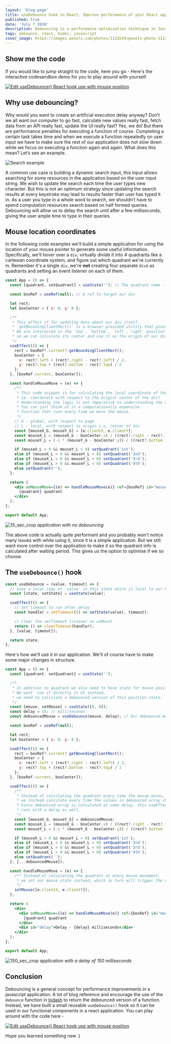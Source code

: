 ```yaml
---
layout: 'blog-page'
title: useDebounce hook in React, Improve performance of your React app with Debouncing
published: true
date: 'July 7 2020'
description: Debouncing is a performance optimization technique in JavaScript. It means to delay the execution of a function that you don’t want to run as often. We will also build a reusable useDebounce hook.
tags: debounce, react, hooks, javascript
cover_image: https://images.pexels.com/photos/1122639/pexels-photo-1122639.jpeg
---
```


## Show me the code

If you would like to jump straight to the code, here you go -
Here's the interactive codesandbox demo for you to play around with yourself.

[![Edit useDebounce() React hook use with mouse position](https://codesandbox.io/static/img/play-codesandbox.svg)](https://codesandbox.io/s/usedebounce-react-hook-use-with-mouse-position-xhp6c?fontsize=14&hidenavigation=1&theme=dark)

## Why use debouncing?

Why would you want to create an artificial execution delay anyway? Don’t we all want our computer to go fast, calculate new values really fast, fetch data from an API really fast, update the UI really fast? Yes, we do! But there are performance penalties for executing a function of course. Completing a certain task takes time and when we execute a function repeatedly on user input we have to make sure the rest of our application does not slow down while we focus on executing a function again and again. What does this mean? Let’s see an example.

![Search example](https://user-images.githubusercontent.com/18533307/86432818-a6960080-bd16-11ea-8225-4163ba14d332.gif)

A common use case is building a dynamic search input, this input allows searching for some resources in the application based on the user input string. We wish to update the search each time the user types new character. But this is not an optimum strategy since updating the search results at every keystroke may lead to results faster than user has typed it in. As a user you type in a whole word to search, we shouldn’t have to spend computation resources search based on half formed queries. Debouncing will allow us to delay the search until after a few milliseconds, giving the user ample time to type in their queries.

## Mouse location coordinates

In the following code examples we'll build a simple application for using the location of your mouse pointer to generate some useful information. Specifically, we'll hover over a `div`, virtually divide it into 4 quadrants like a cartesian coordinate system, and figure out which quadrant we're currently in. Remember it's a single `div`, we're **not** creating four separate `div`s as quadrants and setting an event listener on each of them.

```jsx
const App = () => {
  const [quadrant, setQuadrant] = useState(''); // The quadrant name - 1st | 2nd | 3rd | 4th

  const boxRef = useRef(null); // A ref to target our div

  let rect;
  let boxCenter = { x: 0, y: 0 };

  /**
   * This effect if for updating data about our div itself.
   * `getBoundingClientRect()` is a browser provided utility that gives you coordinates of the bounding rectangle.
   * We are interested in the `top`, `bottom`, `left`,`right` position of our div,
   * so we can calculate its center and use it as the origin of our div going forward.
   */
  useEffect(() => {
    rect = boxRef?.current?.getBoundingClientRect();
    boxCenter = {
      x: rect?.left + (rect?.right - rect?.left) / 2,
      y: rect?.top + (rect?.bottom - rect?.top) / 2
    };
  }, [boxRef.current, boxCenter]);

  const handleMouseMove = (e) => {
    /**
     * This code snippet is for calculating the local coordinate of the mouse pointer,
     * ie. coordinate with respect to the origin( center of the div)
     * Understanding the logic is not imperative to understanding the useDebounce() hook.
     * You can just think of it a computationally expensive
     * function that runs every time we move the mouse.
     */
    // G - global, with respect to page
    // L - local, with respect to origin i.e, center of div
    const [mouseX_G, mouseY_G] = [e.clientX, e.clientY];
    const mouseX_L = (mouseX_G - boxCenter.x) / ((rect?.right - rect?.left) / 2);
    const mouseY_L = (-1 * (mouseY_G - boxCenter.y)) / ((rect?.bottom - rect?.top) / 2);

    if (mouseX_L > 0 && mouseY_L > 0) setQuadrant('1st');
    else if (mouseX_L < 0 && mouseY_L > 0) setQuadrant('2nd');
    else if (mouseX_L < 0 && mouseY_L < 0) setQuadrant('3rd');
    else if (mouseX_L > 0 && mouseY_L < 0) setQuadrant('4th');
    else setQuadrant('');
  };

  return (
    <div onMouseMove={(e) => handleMouseMove(e)} ref={boxRef} id="mouse_example">
      {quadrant} quadrant
    </div>
  );
};

export default App;
```

![15_sec_crop](https://user-images.githubusercontent.com/18533307/86362668-4316bf00-bc93-11ea-9e3a-60ae2e97f86c.gif)
_application with no debouncing_

The above code is actually quite performant and you probably won't notice many issues with while using it, since it is a simple application. But we still want more control over the application to make it so the quadrant info is calculated after waiting period. This gives us the option to optimise if we so choose.

## The `useDebounce()` hook

```jsx
const useDebounce = (value, timeout) => {
  // Save a local copy of `value` in this state which is local to our hook
  const [state, setState] = useState(value);

  useEffect(() => {
    // Set timeout to run after delay
    const handler = setTimeout(() => setState(value), timeout);

    // clear the setTimeout listener on unMount
    return () => clearTimeout(handler);
  }, [value, timeout]);

  return state;
};
```

Here's how we'll use it in our application. We'll of course have to make some major changes in structure.

```jsx
const App = () => {
  const [quadrant, setQuadrant] = useState('');

  /**
   * In addition to quadrant we also need to have state for mouse position.
   * We wont' use it directly in UI instead,
   * we need to calculate a debounced version of this position state.
   */
  const [mouse, setMouse] = useState([0, 0]);
  const delay = 15; // milliseconds
  const debouncedMouse = useDebounce(mouse, delay); // Our debounced mouse coordinates for

  const boxRef = useRef(null);

  let rect;
  let boxCenter = { x: 0, y: 0 };

  useEffect(() => {
    rect = boxRef?.current?.getBoundingClientRect();
    boxCenter = {
      x: rect?.left + (rect?.right - rect?.left) / 2,
      y: rect?.top + (rect?.bottom - rect?.top) / 2
    };
  }, [boxRef.current, boxCenter]);

  useEffect(() => {
    /**
     * Instead of calculating the quadrant every time the mouse moves,
     * we instead calculate every time the values in debounced array changes.
     * Since debounced array is calculated at some delay, this useEffect callback function
     * runs with a delay as well.
     */
    const [mouseX_G, mouseY_G] = debouncedMouse;
    const mouseX_L = (mouseX_G - boxCenter.x) / ((rect?.right - rect?.left) / 2);
    const mouseY_L = (-1 * (mouseY_G - boxCenter.y)) / ((rect?.bottom - rect?.top) / 2);

    if (mouseX_L > 0 && mouseY_L > 0) setQuadrant('1st');
    else if (mouseX_L < 0 && mouseY_L > 0) setQuadrant('2nd');
    else if (mouseX_L < 0 && mouseY_L < 0) setQuadrant('3rd');
    else if (mouseX_L > 0 && mouseY_L < 0) setQuadrant('4th');
    else setQuadrant('');
  }, [...debouncedMouse]);

  const handleMouseMove = (e) => {
    /** Instead of calculating the quadrant at every mouse movement,
     * we set our mouse state instead, which in turn will trigger the useDebounce() hook.
     */
    setMouse([e.clientX, e.clientY]);
  };

  return (
    <div>
      <div onMouseMove={(e) => handleMouseMove(e)} ref={boxRef} id="mouse_example">
        {quadrant} quadrant
      </div>
      <div id="delay">Delay - {delay} milliseconds</div>
    </div>
  );
};

export default App;
```

![150_sec_crop](https://user-images.githubusercontent.com/18533307/86362673-44e08280-bc93-11ea-8b44-4fa1c6226336.gif)
_application with a delay of 150 milliseconds_

## Conclusion

Debouncing is a general concept for performance improvements in a javascript application. A lot of blog reference and encourage the use of the `debounce` function in [lodash](https://lodash.com/docs/#debounce) to return the debounced version of a function. Instead, we have built a small reusable `useDebounce()` hook so it can be used in our functional components in a react application. You can play around with the code here -

[![Edit useDebounce() React hook use with mouse position](https://codesandbox.io/static/img/play-codesandbox.svg)](https://codesandbox.io/s/usedebounce-react-hook-use-with-mouse-position-xhp6c?fontsize=14&hidenavigation=1&theme=dark)

Hope you learned something new :)
